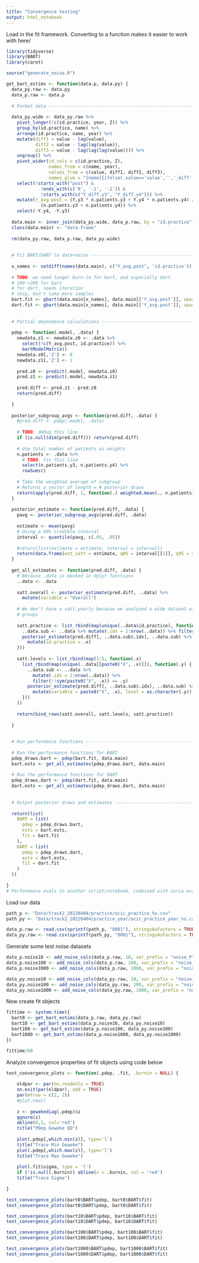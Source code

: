 ```yaml
---
title: "Convergence testing"
output: html_notebook
---
```


Load in the fit framework. Converting to a function makes it easier to work with here/

```r
library(tidyverse)
library(BART)
library(caret)

source("generate_noise.R")

get_bart_estims <- function(data.p, data.py) {
  data_py.raw <- data.py
  data_p.raw <- data.p
  
  # Format data -------------------------------------------------------------
  
  data_py.wide <- data_py.raw %>%
    pivot_longer(!c(id.practice, year, Z)) %>%
    group_by(id.practice, name) %>%
    arrange(id.practice, name, year) %>% 
    mutate(diff1 = value - lag(value),
           diff2 = value - lag(lag(value)),
           diff3 = value - lag(lag(lag(value)))) %>% 
    ungroup() %>%
    pivot_wider(id_cols = c(id.practice, Z),
                names_from = c(name, year),
                values_from = c(value, diff1, diff2, diff3),
                names_glue = "{name}{ifelse(.value=='value','','_diff')}.y{year}{ifelse(.value=='value','',paste0('_y',year-parse_number(.value,na='value')))}") %>% 
    select(!starts_with("post") & 
             !ends_with(c('0', '-1', '-2')) & 
             !starts_with(c("Y_diff.y3", "Y_diff.y4"))) %>% 
    mutate(Y_avg.post = (Y.y3 * n.patients.y3 + Y.y4 * n.patients.y4) /
             (n.patients.y3 + n.patients.y4)) %>%
    select(-Y.y4, -Y.y3)
  
  data.main <- inner_join(data_py.wide, data_p.raw, by = "id.practice")
  class(data.main) <- "data.frame"
  
  rm(data_py.raw, data_p.raw, data_py.wide)
  
  
  # Fit BART/DART to data+noise ---------------------------------------------
  
  x_names <- setdiff(names(data.main), c("Y_avg.post", 'id.practice'))
  
  # TODO: we need longer burn-in for bart, and especially dart
  # 100->200 for bart
  # for dart, needs iteration
  # skip, don't take more samples
  bart.fit <- gbart(data.main[x_names], data.main[['Y_avg.post']], sparse = F, nskip = 200)
  dart.fit <- gbart(data.main[x_names], data.main[['Y_avg.post']], sparse = T, nskip = 2000, ndpost = 1000, keepevery = 5)
  
  
  # Partial dependence calculations -----------------------------------------
  
  pdep <- function(.model, .data) {
    newdata.z1 <- newdata.z0 <- .data %>% 
      select(!c(Y_avg.post, id.practice)) %>%
      bartModelMatrix()
    newdata.z0[,'Z'] <- 0
    newdata.z1[,'Z'] <- 1
    
    pred.z0 <- predict(.model, newdata.z0)
    pred.z1 <- predict(.model, newdata.z1)
    
    pred.diff <- pred.z1 - pred.z0
    return(pred.diff)
    
  }
  
  posterior_subgroup_avgs <- function(pred.diff, .data) {
    #pred.diff <- pdep(.model, .data)
    
    # TODO: debug this line
    if (is.null(dim(pred.diff))) return(pred.diff)
    
    # Use total number of patients as weights
    n.patients <- .data %>% 
      # TODO: fix this line
      select(n.patients.y3, n.patients.y4) %>% 
      rowSums()  
    
    # Take the weighted average of subgroup
    # Returns a vector of length = # posterior draws
    return(apply(pred.diff, 1, function(.) weighted.mean(., n.patients)))
  }
  
  posterior_estimate <- function(pred.diff, .data) {
    pavg <- posterior_subgroup_avgs(pred.diff, .data)
    
    estimate <- mean(pavg)
    # Using a 90% credible interval
    interval <- quantile(pavg, c(.05, .95))
    
    #return(list(estimate = estimate, interval = interval))
    return(data.frame(est_satt = estimate, q05 = interval[[1]], q95 = interval[[2]]))
  }
  
  get_all_estimates <- function(pred.diff, .data) {
    # Because .data is masked in dplyr functions
    ..data <- .data
    
    satt.overall <- posterior_estimate(pred.diff, ..data) %>% 
      mutate(variable = "Overall")
    
    # We don't have a satt.yearly because we analyzed a wide dataset with no time
    # groups
    
    satt.practice <- list_rbind(map(unique(..data$id.practice), function(.x) {
      ..data.sub <- ..data %>% mutate(.idx = 1:nrow(..data)) %>% filter(id.practice == .x)
      posterior_estimate(pred.diff[, ..data.sub$.idx], ..data.sub) %>% 
        mutate(id.practice = .x)
    }))
    
    satt.levels <- list_rbind(map(1:5, function(.x)
      list_rbind(map(unique(..data[[paste0("X", .x)]]), function(.y) {
        ..data.sub <- ..data %>% 
          mutate(.idx = 1:nrow(..data)) %>% 
          filter(!!sym(paste0("X", .x)) == .y)
        posterior_estimate(pred.diff[, ..data.sub$.idx], ..data.sub) %>% 
          mutate(variable = paste0("X", .x), level = as.character(.y))
      })) 
    ))
    
    return(bind_rows(satt.overall, satt.levels, satt.practice))
    
  }
  
  
  # Run performance functions -----------------------------------------------
  
  # Run the performance functions for BART
  pdep_draws.bart <- pdep(bart.fit, data.main)
  bart.ests <- get_all_estimates(pdep_draws.bart, data.main)
  
  # Run the performance functions for DART
  pdep_draws.dart <- pdep(dart.fit, data.main)
  dart.ests <- get_all_estimates(pdep_draws.dart, data.main)
  
  
  # Output posterior draws and estimates ------------------------------------
  
  return(list(
    BART = list(
      pdep = pdep_draws.bart,
      ests = bart.ests,
      fit = bart.fit
    ),
    DART = list(
      pdep = pdep_draws.dart,
      ests = dart.ests,
      fit = dart.fit
    )
  ))
  
}
# Performance evals in another script/notebook, combined with curia evals &c.

```

Load our data

```r
path_p <- "Data/track2_20220404/practice/acic_practice_%s.csv"
path_py <- "Data/track2_20220404/practice_year/acic_practice_year_%s.csv"

data_p.raw <- read.csv(sprintf(path_p, "0001"), stringsAsFactors = TRUE)
data_py.raw <- read.csv(sprintf(path_py, "0001"), stringsAsFactors = TRUE)

```

Generate some test noise datasets

```r
data_p.noise10 <- add_noise_cols(data_p.raw, 10, var_prefix = "noise_P")
data_p.noise100 <- add_noise_cols(data_p.raw, 100, var_prefix = "noise_P")
data_p.noise1000 <- add_noise_cols(data_p.raw, 1000, var_prefix = "noise_P")

data_py.noise10 <- add_noise_cols(data_py.raw, 10, var_prefix = "noise_PY")
data_py.noise100 <- add_noise_cols(data_py.raw, 100, var_prefix = "noise_PY")
data_py.noise1000 <- add_noise_cols(data_py.raw, 1000, var_prefix = "noise_PY")

```

Now create fit objects

```r
fittime <- system.time({
  bart0 <- get_bart_estims(data_p.raw, data_py.raw)
  bart10 <- get_bart_estims(data_p.noise10, data_py.noise10)
  bart100 <- get_bart_estims(data_p.noise100, data_py.noise100)
  bart1000 <- get_bart_estims(data_p.noise1000, data_py.noise1000)
})

```

```r
fittime/60

```

Analyze convergence properties of fit objects using code below

```r
test_convergence_plots <- function(.pdep, .fit, .burnin = NULL) {
  
    oldpar <- par(no.readonly = TRUE)
    on.exit(par(oldpar), add = TRUE)
    par(mfrow = c(2, 2))
    #plot.new()
    
    z <- gewekediag(.pdep)$z
    qqnorm(z)
    abline(0,1, col='red')
    title("PDep Geweke QQ")
    
    plot(.pdep[,which.min(z)], type='l')
    title("Trace Min Geweke")
    plot(.pdep[,which.max(z)], type='l')
    title("Trace Max Geweke")
    
    plot(.fit$sigma, type = 'l')
    if (!is.null(.burnin)) abline(v = .burnin, col = 'red')
    title("Trace Sigma")
    
}

test_convergence_plots(bart0$BART$pdep, bart0$BART$fit)
test_convergence_plots(bart0$DART$pdep, bart0$DART$fit)

test_convergence_plots(bart10$BART$pdep, bart10$BART$fit)
test_convergence_plots(bart10$DART$pdep, bart10$DART$fit)

test_convergence_plots(bart100$BART$pdep, bart100$BART$fit)
test_convergence_plots(bart100$DART$pdep, bart100$DART$fit)

test_convergence_plots(bart1000$BART$pdep, bart1000$BART$fit)
test_convergence_plots(bart1000$DART$pdep, bart1000$DART$fit)
```

